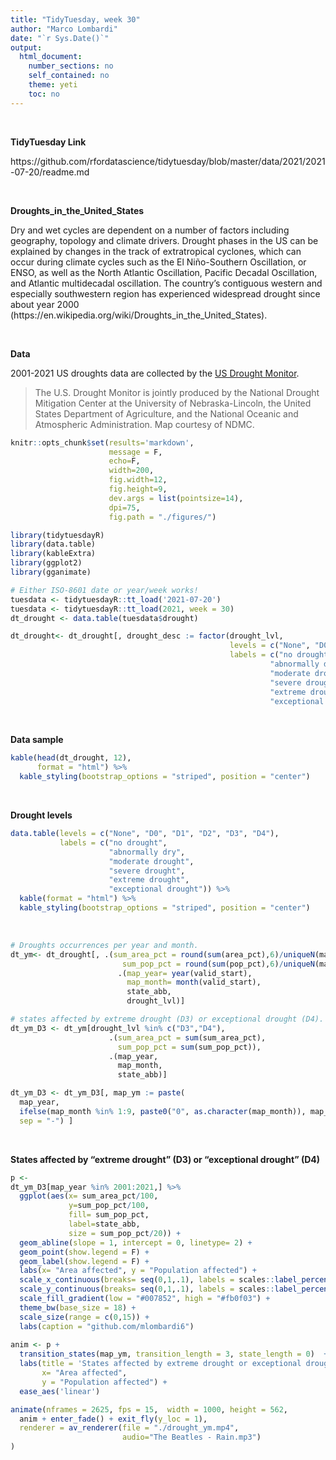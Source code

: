 ```yaml
---
title: "TidyTuesday, week 30"
author: "Marco Lombardi"
date: "`r Sys.Date()`"
output: 
  html_document:
    number_sections: no
    self_contained: no
    theme: yeti
    toc: no
---    
```


\ 

**TidyTuesday Link**

https://github.com/rfordatascience/tidytuesday/blob/master/data/2021/2021-07-20/readme.md

\ 

**Droughts_in_the_United_States**

Dry and wet cycles are dependent on a number of factors including geography, topology and climate drivers. Drought phases in the US can be explained by changes in the track of extratropical cyclones, which can occur during climate cycles such as the El Niño-Southern Oscillation, or ENSO, as well as the North Atlantic Oscillation, Pacific Decadal Oscillation, and Atlantic multidecadal oscillation. The country's contiguous western and especially southwestern region has experienced widespread drought since about year 2000 (https://en.wikipedia.org/wiki/Droughts_in_the_United_States).

\ 

**Data**

2001-2021 US droughts data are collected by the [US Drought Monitor](https://droughtmonitor.unl.edu/DmData/DataDownload.aspx). 

> The U.S. Drought Monitor is jointly produced by the National Drought Mitigation Center at the University of Nebraska-Lincoln, the United States Department of Agriculture, and the National Oceanic and Atmospheric Administration. Map courtesy of NDMC.


```r
knitr::opts_chunk$set(results='markdown', 
                      message = F,
                      echo=F,
                      width=200,
                      fig.width=12, 
                      fig.height=9, 
                      dev.args = list(pointsize=14), 
                      dpi=75,
                      fig.path = "./figures/")

library(tidytuesdayR) 
library(data.table)
library(kableExtra)
library(ggplot2)
library(gganimate)
```

```r
# Either ISO-8601 date or year/week works!
tuesdata <- tidytuesdayR::tt_load('2021-07-20')
tuesdata <- tidytuesdayR::tt_load(2021, week = 30)
dt_drought <- data.table(tuesdata$drought)

dt_drought<- dt_drought[, drought_desc := factor(drought_lvl, 
                                                 levels = c("None", "D0", "D1", "D2", "D3", "D4"), 
                                                 labels = c("no drought", 
                                                          "abnormally dry", 
                                                          "moderate drought", 
                                                          "severe drought", 
                                                          "extreme drought",
                                                          "exceptional drought")) ]
```

\ 

**Data sample**

```r
kable(head(dt_drought, 12),
      format = "html") %>%
  kable_styling(bootstrap_options = "striped", position = "center")
```

\ 

**Drought levels**

```r
data.table(levels = c("None", "D0", "D1", "D2", "D3", "D4"), 
           labels = c("no drought",
                      "abnormally dry", 
                      "moderate drought", 
                      "severe drought", 
                      "extreme drought",
                      "exceptional drought")) %>%
  kable(format = "html") %>%
  kable_styling(bootstrap_options = "striped", position = "center")
```

\ 

```r
# Droughts occurrences per year and month.
dt_ym<- dt_drought[, .(sum_area_pct = round(sum(area_pct),6)/uniqueN(map_date),
                         sum_pop_pct = round(sum(pop_pct),6)/uniqueN(map_date)),
                        .(map_year= year(valid_start), 
                          map_month= month(valid_start), 
                          state_abb, 
                          drought_lvl)]

# states affected by extreme drought (D3) or exceptional drought (D4).
dt_ym_D3 <- dt_ym[drought_lvl %in% c("D3","D4"), 
                      .(sum_area_pct = sum(sum_area_pct), 
                        sum_pop_pct = sum(sum_pop_pct)),
                      .(map_year, 
                        map_month,
                        state_abb)]

dt_ym_D3 <- dt_ym_D3[, map_ym := paste(
  map_year, 
  ifelse(map_month %in% 1:9, paste0("0", as.character(map_month)), map_month), 
  sep = "-") ]

```

\ 

**States affected by "extreme drought" (D3) or "exceptional drought" (D4)**

```r
p <- 
dt_ym_D3[map_year %in% 2001:2021,] %>%
  ggplot(aes(x= sum_area_pct/100, 
             y=sum_pop_pct/100, 
             fill= sum_pop_pct, 
             label=state_abb,
             size = sum_pop_pct/20)) +
  geom_abline(slope = 1, intercept = 0, linetype= 2) + 
  geom_point(show.legend = F) + 
  geom_label(show.legend = F) +
  labs(x= "Area affected", y = "Population affected") + 
  scale_x_continuous(breaks= seq(0,1,.1), labels = scales::label_percent(accuracy = 1)) +
  scale_y_continuous(breaks= seq(0,1,.1), labels = scales::label_percent(accuracy = 1)) + 
  scale_fill_gradient(low = "#007852", high = "#fb0f03") + 
  theme_bw(base_size = 18) + 
  scale_size(range = c(0,15)) +
  labs(caption = "github.com/mlombardi6")
  
anim <- p + 
  transition_states(map_ym, transition_length = 3, state_length = 0)  + 
  labs(title = 'States affected by extreme drought or exceptional drought \n Year-month: {closest_state}', 
       x= "Area affected",
       y = "Population affected") +
  ease_aes('linear')

```


```r
animate(nframes = 2625, fps = 15,  width = 1000, height = 562,
  anim + enter_fade() + exit_fly(y_loc = 1),
  renderer = av_renderer(file = "./drought_ym.mp4", 
                         audio="The Beatles - Rain.mp3")
)
```

